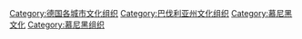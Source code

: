 [[Category:德国各城市文化组织|Category:德国各城市文化组织]]
[[Category:巴伐利亚州文化组织|Category:巴伐利亚州文化组织]]
[[Category:慕尼黑文化|Category:慕尼黑文化]]
[[Category:慕尼黑组织|Category:慕尼黑组织]]